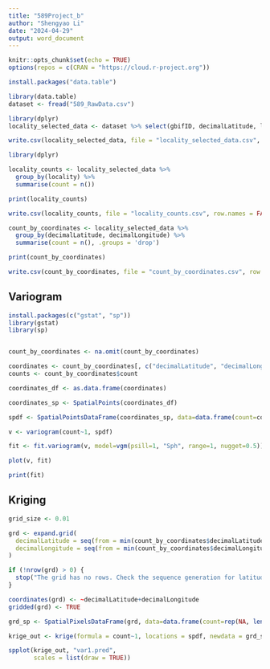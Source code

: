 ```yaml
---
title: "589Project_b"
author: "Shengyao Li"
date: "2024-04-29"
output: word_document
---
```


```r
knitr::opts_chunk$set(echo = TRUE)
options(repos = c(CRAN = "https://cloud.r-project.org"))
```

```r
install.packages("data.table")

library(data.table)
dataset <- fread("589_RawData.csv")

library(dplyr)
locality_selected_data <- dataset %>% select(gbifID, decimalLatitude, locality, decimalLongitude, eventDate, verbatimScientificName)

write.csv(locality_selected_data, file = "locality_selected_data.csv", row.names = FALSE)

```

```r
library(dplyr)

locality_counts <- locality_selected_data %>%
  group_by(locality) %>%
  summarise(count = n())

print(locality_counts)

write.csv(locality_counts, file = "locality_counts.csv", row.names = FALSE)

```

```r
count_by_coordinates <- locality_selected_data %>%
  group_by(decimalLatitude, decimalLongitude) %>%
  summarise(count = n(), .groups = 'drop')

print(count_by_coordinates)

write.csv(count_by_coordinates, file = "count_by_coordinates.csv", row.names = FALSE)

```


## Variogram
```r
install.packages(c("gstat", "sp"))
library(gstat)
library(sp)


count_by_coordinates <- na.omit(count_by_coordinates)

coordinates <- count_by_coordinates[, c("decimalLatitude", "decimalLongitude")]
counts <- count_by_coordinates$count

coordinates_df <- as.data.frame(coordinates)

coordinates_sp <- SpatialPoints(coordinates_df)

spdf <- SpatialPointsDataFrame(coordinates_sp, data=data.frame(count=counts))

v <- variogram(count~1, spdf)

fit <- fit.variogram(v, model=vgm(psill=1, "Sph", range=1, nugget=0.5))

plot(v, fit)

```

```r
print(fit)

```

## Kriging
```r
grid_size <- 0.01 

grd <- expand.grid(
  decimalLatitude = seq(from = min(count_by_coordinates$decimalLatitude), to = max(count_by_coordinates$decimalLatitude), by = grid_size),
  decimalLongitude = seq(from = min(count_by_coordinates$decimalLongitude), to = max(count_by_coordinates$decimalLongitude), by = grid_size)
)

if (!nrow(grd) > 0) {
  stop("The grid has no rows. Check the sequence generation for latitude and longitude.")
}

coordinates(grd) <- ~decimalLatitude+decimalLongitude
gridded(grd) <- TRUE

grd_sp <- SpatialPixelsDataFrame(grd, data=data.frame(count=rep(NA, length(grd))))

krige_out <- krige(formula = count~1, locations = spdf, newdata = grd_sp, model = fit)

spplot(krige_out, "var1.pred", 
       scales = list(draw = TRUE))

```

